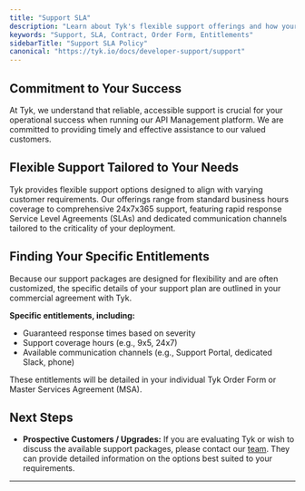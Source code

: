 ```yaml
---
title: "Support SLA"
description: "Learn about Tyk's flexible support offerings and how your specific entitlements are defined."
keywords: "Support, SLA, Contract, Order Form, Entitlements"
sidebarTitle: "Support SLA Policy"
canonical: "https://tyk.io/docs/developer-support/support"
---
```


## Commitment to Your Success

At Tyk, we understand that reliable, accessible support is crucial for your operational success when running our API Management platform. We are committed to providing timely and effective assistance to our valued customers.

## Flexible Support Tailored to Your Needs

Tyk provides flexible support options designed to align with varying customer requirements. Our offerings range from standard business hours coverage to comprehensive 24x7x365 support, featuring rapid response Service Level Agreements (SLAs) and dedicated communication channels tailored to the criticality of your deployment.

## Finding Your Specific Entitlements

Because our support packages are designed for flexibility and are often customized, the specific details of your support plan are outlined in your commercial agreement with Tyk.

**Specific entitlements, including:**

- Guaranteed response times based on severity
- Support coverage hours (e.g., 9x5, 24x7)
- Available communication channels (e.g., Support Portal, dedicated Slack, phone)

These entitlements will be detailed in your individual Tyk Order Form or Master Services Agreement (MSA).

## Next Steps

- **Prospective Customers / Upgrades:** If you are evaluating Tyk or wish to discuss the available support packages, please contact our [team](https://tyk.io/contact/). They can provide detailed information on the options best suited to your requirements.

---
